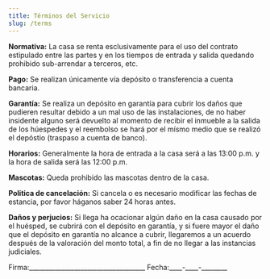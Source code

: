 ```yaml
---
title: Términos del Servicio
slug: /terms
---
```

**Normativa:** La casa se renta esclusivamente para el uso del contrato estipulado entre las partes y en los tiempos de entrada y salida quedando prohibido sub-arrendar a terceros, etc.

**Pago:** Se realizan únicamente vía depósito o transferencia a cuenta bancaria.

**Garantía:** Se realiza un depósito en garantía para cubrir los daños que pudieren resultar debido a un mal uso de las instalaciones, de no haber insidente alguno será devuelto al momento de recibir el inmueble a la salida de los húespedes y el reembolso se hará por el mísmo medio que se realizó el depóstio (traspaso a cuenta de banco).

**Horarios:** Generalmente la hora de entrada a la casa será a las 13:00 p.m. y la hora de salida será las 12:00 p.m.

**Mascotas:** Queda prohibido las mascotas dentro de la casa.

**Politica de cancelación:** Si cancela o es necesario modificar las fechas de estancia, por favor háganos saber 24 horas antes.

**Daños y perjucios:** Si llega ha ocacionar algún daño en la casa causado por el huésped, se cubrirá con el depósito en garantía, y si fuere mayor el daño que el depósito en garantía no alcance a cubrir, llegaremos a un acuerdo después de la valoración del monto total, a fin de no llegar a las instancias judiciales.


Firma:\_\_\_\_\_\_\_\_\_\_\_\_\_\_\_\_\_\_\_\_\_\_\_\_\_\_\_\_\_\_\_\_\_\_\_\_   Fecha:\_\_\_\_\-\_\_\_\_\-\_\_\_\_\_\_\_\_

